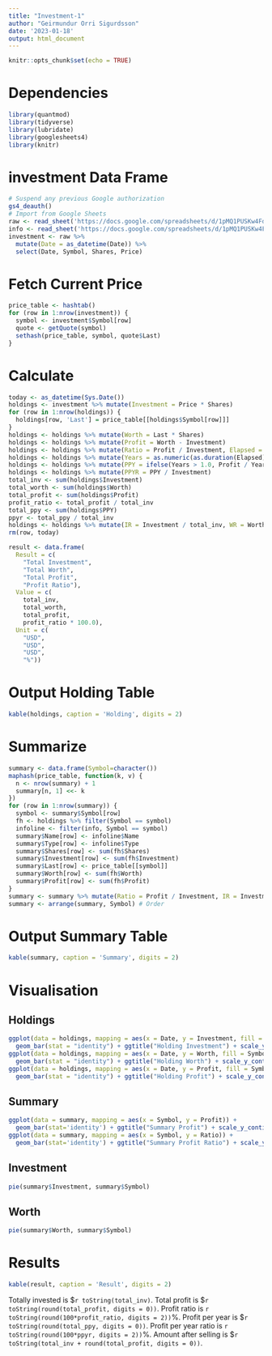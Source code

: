 ---
title: "Investment-1"
author: "Geirmundur Orri Sigurdsson"
date: '2023-01-18'
output: html_document
---

```{r setup, include=FALSE}
knitr::opts_chunk$set(echo = TRUE)
```

# Dependencies

```{r dependencies, message=FALSE, warning=FALSE}
library(quantmod)
library(tidyverse)
library(lubridate)
library(googlesheets4)
library(knitr)
```

# investment Data Frame

```{r investment}
# Suspend any previous Google authorization
gs4_deauth()
# Import from Google Sheets
raw <- read_sheet('https://docs.google.com/spreadsheets/d/1pMQ1PUSKw4Fd7f21yGokdLx1EuQtn2KAGvaGyrjNU7Q')
info <- read_sheet('https://docs.google.com/spreadsheets/d/1pMQ1PUSKw4Fd7f21yGokdLx1EuQtn2KAGvaGyrjNU7Q', range="Information")
investment <- raw %>%
  mutate(Date = as_datetime(Date)) %>%
  select(Date, Symbol, Shares, Price)
```

# Fetch Current Price

```{r fetch}
price_table <- hashtab()
for (row in 1:nrow(investment)) {
  symbol <- investment$Symbol[row]
  quote <- getQuote(symbol)
  sethash(price_table, symbol, quote$Last)
}
```

# Calculate

```{r calculate}
today <- as_datetime(Sys.Date())
holdings <- investment %>% mutate(Investment = Price * Shares)
for (row in 1:nrow(holdings)) {
  holdings[row, 'Last'] = price_table[[holdings$Symbol[row]]]
}
holdings <- holdings %>% mutate(Worth = Last * Shares)
holdings <- holdings %>% mutate(Profit = Worth - Investment)
holdings <- holdings %>% mutate(Ratio = Profit / Investment, Elapsed = today - Date)
holdings <- holdings %>% mutate(Years = as.numeric(as.duration(Elapsed)) / 31536000)
holdings <- holdings %>% mutate(PPY = ifelse(Years > 1.0, Profit / Years, Profit))
holdings <- holdings %>% mutate(PPYR = PPY / Investment)
total_inv <- sum(holdings$Investment)
total_worth <- sum(holdings$Worth)
total_profit <- sum(holdings$Profit)
profit_ratio <- total_profit / total_inv
total_ppy <- sum(holdings$PPY)
ppyr <- total_ppy / total_inv
holdings <- holdings %>% mutate(IR = Investment / total_inv, WR = Worth / total_worth)
rm(row, today)

result <- data.frame(
  Result = c(
    "Total Investment",
    "Total Worth",
    "Total Profit",
    "Profit Ratio"),
  Value = c(
    total_inv,
    total_worth,
    total_profit,
    profit_ratio * 100.0),
  Unit = c(
    "USD",
    "USD",
    "USD",
    "%"))
```

# Output Holding Table

```{r output holding table}
kable(holdings, caption = 'Holding', digits = 2)
```

# Summarize

```{r summarize}
summary <- data.frame(Symbol=character())
maphash(price_table, function(k, v) {
  n <- nrow(summary) + 1
  summary[n, 1] <<- k
})
for (row in 1:nrow(summary)) {
  symbol <- summary$Symbol[row]
  fh <- holdings %>% filter(Symbol == symbol)
  infoline <- filter(info, Symbol == symbol)
  summary$Name[row] <- infoline$Name
  summary$Type[row] <- infoline$Type
  summary$Shares[row] <- sum(fh$Shares)
  summary$Investment[row] <- sum(fh$Investment)
  summary$Last[row] <- price_table[[symbol]]
  summary$Worth[row] <- sum(fh$Worth)
  summary$Profit[row] <- sum(fh$Profit)
}
summary <- summary %>% mutate(Ratio = Profit / Investment, IR = Investment / total_inv, WR = Worth / total_worth)
summary <- arrange(summary, Symbol) # Order
```

# Output Summary Table

```{r output summary table}
kable(summary, caption = 'Summary', digits = 2)
```

# Visualisation

## Holdings

```{r visualisation holdings, warning=FALSE}
ggplot(data = holdings, mapping = aes(x = Date, y = Investment, fill = Symbol)) +
  geom_bar(stat = "identity") + ggtitle("Holding Investment") + scale_y_continuous(label=scales::dollar_format()) + theme_light()
ggplot(data = holdings, mapping = aes(x = Date, y = Worth, fill = Symbol)) +
  geom_bar(stat = "identity") + ggtitle("Holding Worth") + scale_y_continuous(label=scales::dollar_format()) + theme_light()
ggplot(data = holdings, mapping = aes(x = Date, y = Profit, fill = Symbol)) +
  geom_bar(stat = "identity") + ggtitle("Holding Profit") + scale_y_continuous(label=scales::dollar_format()) + theme_light()
```

## Summary

```{r visualisation summary, warning=FALSE}
ggplot(data = summary, mapping = aes(x = Symbol, y = Profit)) +
  geom_bar(stat='identity') + ggtitle("Summary Profit") + scale_y_continuous(label=scales::dollar_format()) + theme_light()
ggplot(data = summary, mapping = aes(x = Symbol, y = Ratio)) +
  geom_bar(stat='identity') + ggtitle("Summary Profit Ratio") + scale_y_continuous(label=scales::percent_format(accuracy=2)) + theme_light()
```

## Investment

```{r investment pie chart}
pie(summary$Investment, summary$Symbol)
```

## Worth

```{r worth pie chart}
pie(summary$Worth, summary$Symbol)
```

# Results

```{r output result table}
kable(result, caption = 'Result', digits = 2)
```

Totally invested is $`r toString(total_inv)`. Total profit is $`r toString(round(total_profit, digits = 0))`. Profit ratio is `r toString(round(100*profit_ratio, digits = 2))`%. Profit per year is $`r toString(round(total_ppy, digits = 0))`. Profit per year ratio is `r toString(round(100*ppyr, digits = 2))`%. Amount after selling is $`r toString(total_inv + round(total_profit, digits = 0))`.
